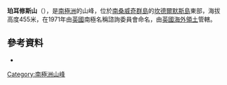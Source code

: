 {{coord|57|4|S|26|40|W|display=title}}

'''珀耳修斯山'''（{{lang-en|Mount Perseus}}），是[[南極洲|南極洲]]的山峰，位於[[南桑威奇群島|南桑威奇群島]]的[[坎德爾默斯島|坎德爾默斯島]]東部，海拔高度455米，在1971年由[[英國|英國]]南極名稱諮詢委員會命名，由[[英國海外領土|英國海外領土]]管轄。

==參考資料==
*{{usgs-gazetteer}}

{{Antarctica-geo-stub}}
[[Category:南極洲山峰|Category:南極洲山峰]]